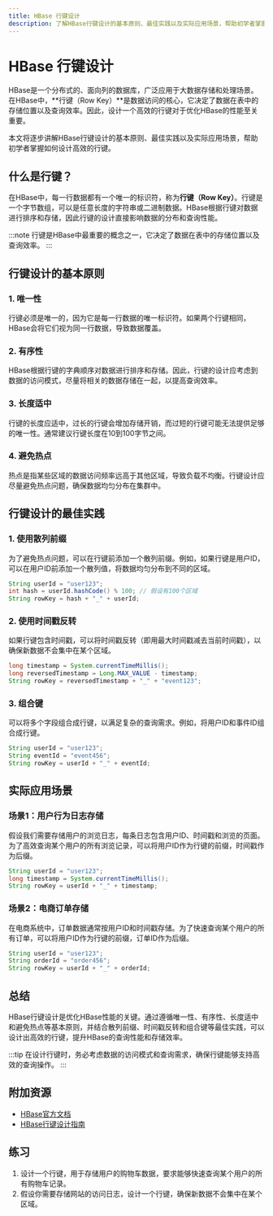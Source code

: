 ```yaml
---
title: HBase 行键设计
description: 了解HBase行键设计的基本原则、最佳实践以及实际应用场景，帮助初学者掌握如何设计高效的行键。
---
```


# HBase 行键设计

HBase是一个分布式的、面向列的数据库，广泛应用于大数据存储和处理场景。在HBase中，**行键（Row Key）**是数据访问的核心，它决定了数据在表中的存储位置以及查询效率。因此，设计一个高效的行键对于优化HBase的性能至关重要。

本文将逐步讲解HBase行键设计的基本原则、最佳实践以及实际应用场景，帮助初学者掌握如何设计高效的行键。

## 什么是行键？

在HBase中，每一行数据都有一个唯一的标识符，称为**行键（Row Key）**。行键是一个字节数组，可以是任意长度的字符串或二进制数据。HBase根据行键对数据进行排序和存储，因此行键的设计直接影响数据的分布和查询性能。

:::note
行键是HBase中最重要的概念之一，它决定了数据在表中的存储位置以及查询效率。
:::

## 行键设计的基本原则

### 1. 唯一性
行键必须是唯一的，因为它是每一行数据的唯一标识符。如果两个行键相同，HBase会将它们视为同一行数据，导致数据覆盖。

### 2. 有序性
HBase根据行键的字典顺序对数据进行排序和存储。因此，行键的设计应考虑到数据的访问模式，尽量将相关的数据存储在一起，以提高查询效率。

### 3. 长度适中
行键的长度应适中，过长的行键会增加存储开销，而过短的行键可能无法提供足够的唯一性。通常建议行键长度在10到100字节之间。

### 4. 避免热点
热点是指某些区域的数据访问频率远高于其他区域，导致负载不均衡。行键设计应尽量避免热点问题，确保数据均匀分布在集群中。

## 行键设计的最佳实践

### 1. 使用散列前缀
为了避免热点问题，可以在行键前添加一个散列前缀。例如，如果行键是用户ID，可以在用户ID前添加一个散列值，将数据均匀分布到不同的区域。

```java
String userId = "user123";
int hash = userId.hashCode() % 100; // 假设有100个区域
String rowKey = hash + "_" + userId;
```

### 2. 使用时间戳反转
如果行键包含时间戳，可以将时间戳反转（即用最大时间戳减去当前时间戳），以确保新数据不会集中在某个区域。

```java
long timestamp = System.currentTimeMillis();
long reversedTimestamp = Long.MAX_VALUE - timestamp;
String rowKey = reversedTimestamp + "_" + "event123";
```

### 3. 组合键
可以将多个字段组合成行键，以满足复杂的查询需求。例如，将用户ID和事件ID组合成行键。

```java
String userId = "user123";
String eventId = "event456";
String rowKey = userId + "_" + eventId;
```

## 实际应用场景

### 场景1：用户行为日志存储
假设我们需要存储用户的浏览日志，每条日志包含用户ID、时间戳和浏览的页面。为了高效查询某个用户的所有浏览记录，可以将用户ID作为行键的前缀，时间戳作为后缀。

```java
String userId = "user123";
long timestamp = System.currentTimeMillis();
String rowKey = userId + "_" + timestamp;
```

### 场景2：电商订单存储
在电商系统中，订单数据通常按用户ID和时间戳存储。为了快速查询某个用户的所有订单，可以将用户ID作为行键的前缀，订单ID作为后缀。

```java
String userId = "user123";
String orderId = "order456";
String rowKey = userId + "_" + orderId;
```

## 总结

HBase行键设计是优化HBase性能的关键。通过遵循唯一性、有序性、长度适中和避免热点等基本原则，并结合散列前缀、时间戳反转和组合键等最佳实践，可以设计出高效的行键，提升HBase的查询性能和存储效率。

:::tip
在设计行键时，务必考虑数据的访问模式和查询需求，确保行键能够支持高效的查询操作。
:::

## 附加资源

- [HBase官方文档](https://hbase.apache.org/)
- [HBase行键设计指南](https://hbase.apache.org/book.html#rowkey.design)

## 练习

1. 设计一个行键，用于存储用户的购物车数据，要求能够快速查询某个用户的所有购物车记录。
2. 假设你需要存储网站的访问日志，设计一个行键，确保新数据不会集中在某个区域。